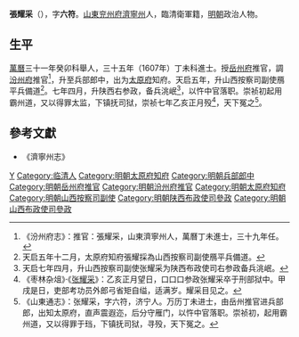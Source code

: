 '''張耀采'''（{{bd|？||1635年|}}），字'''六符'''。[[山東|山東]][[兖州府|兖州府]][[濟寧州|濟寧州]]人，臨清衛軍籍，[[明朝|明朝]]政治人物。

== 生平 ==
[[萬曆|萬曆]]三十一年癸卯科舉人，三十五年（1607年）丁未科進士。授[[岳州府|岳州府]]推官，調[[汾州府|汾州府]]推官<ref>《汾州府志》：推官：張耀采，山東濟寧州人，萬曆丁未進士，三十九年任。</ref>，升至兵部郎中，出为[[太原府|太原府]]知府。天启五年，升山西按察司副使鴈平兵備道<ref>天启五年十二月，太原府知府張耀採為山西按察司副使鴈平兵備道。</ref>。七年四月，升陕西右参政，备兵洮岷<ref>天启七年四月，升山西按察司副使张耀采为陕西布政使司右参政备兵洮岷。</ref>，以忤中官落职。崇祯初起用霸州道，又以得罪太监，下镇抚司狱，崇祯七年乙亥正月殁<ref>《枣林杂俎》·《[[张耀采|张耀采]]》：乙亥正月望日，口口口参政张耀采卒于刑部狱中。甲戌是日，吏部考功员外郎弓省矩自缢，适满岁。耀采目见之。</ref>，天下冤之<ref>《山東通志》：张耀采，字六符，济宁人。万历丁未进士，由岳州推官进兵部郎，出知太原府，直声震遐迩，后分守雁门，以忤中官落职。崇祯初，起用霸州道，又以得罪于珰，下镇抚司狱，寻殁，天下冤之。</ref>。

==參考文獻==
{{reflist}}
*《濟寧州志》

{{start box}}
{{s-off}}
{{s-before|[[都任|都任]]}}
{{s-title|明朝太原府知府|1621年－1624年}}
{{s-after|[[王瀠|王瀠]]}}
{{end box}}

{{萬曆三十五年丁未科殿試金榜}}

{{Authority control}}

{{DEFAULTSORT:Zhang張}}
[[Category:张姓|Y]]
[[Category:临清人|Category:临清人]]
[[Category:明朝太原府知府|Category:明朝太原府知府]]
[[Category:明朝兵部郎中|Category:明朝兵部郎中]]
[[Category:明朝岳州府推官|Category:明朝岳州府推官]]
[[Category:明朝汾州府推官|Category:明朝汾州府推官]]
[[Category:明朝太原府知府|Category:明朝太原府知府]]
[[Category:明朝山西按察司副使|Category:明朝山西按察司副使]]
[[Category:明朝陕西布政使司參政|Category:明朝陕西布政使司參政]]
[[Category:明朝山西布政使司參政|Category:明朝山西布政使司參政]]


{{明朝人小作品}}